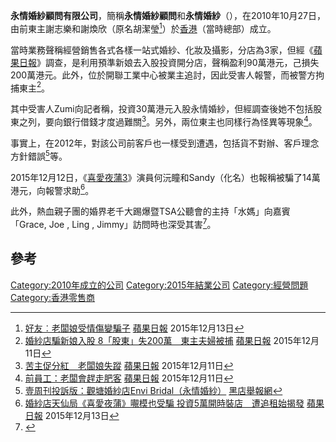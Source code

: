'''永情婚紗顧問有限公司'''，簡稱'''永情婚紗顧問'''和'''永情婚紗'''（'''{{lang-en|Envi Bridal Consultant Limited}}'''），在2010年10月27日，由前東主謝志樂和謝煥欣（原名胡潔瑩<ref>[http://hk.apple.nextmedia.com/news/art/20151213/19410285 好友︰老闆娘受情傷變騙子] {{Wayback|url=http://hk.apple.nextmedia.com/news/art/20151213/19410285 |date=20160316211758 }}[[蘋果日報|蘋果日報]] 2015年12月13日</ref>）於[[香港|香港]]（當時總部）成立。

當時業務聲稱經營銷售各式各樣一站式婚紗、化妝及攝影，分店為3家，但經《[[蘋果日報|蘋果日報]]》調查，是利用預準新娘去入股投資開分店，聲稱盈利90萬港元，己損失200萬港元。此外，位於開聯工業中心被業主追討，因此受害人報警，而被警方拘捕東主<ref>[http://hk.apple.nextmedia.com/news/first/20151211/19407888 婚紗店騙新娘入股 8「股東」失200萬　東主夫婦被捕] {{Wayback|url=http://hk.apple.nextmedia.com/news/first/20151211/19407888 |date=20160424223556 }}[[蘋果日報|蘋果日報]] 2015年12月11日</ref>。

其中受害人Zumi向記者稱，投資30萬港元入股永情婚紗，但經調查後她不包括股東之列，要向銀行借錢才度過難關<ref>[http://hk.apple.nextmedia.com/news/art/20151211/19407904 苦主促分紅　老闆娘失蹤] {{Wayback|url=http://hk.apple.nextmedia.com/news/art/20151211/19407904 |date=20160315063015 }}[[蘋果日報|蘋果日報]] 2015年12月11日</ref>。另外，兩位東主也同樣行為怪異等現象<ref>[http://hk.apple.nextmedia.com/news/art/20151211/19407919 前員工：老闆會趕走肥客] {{Wayback|url=http://hk.apple.nextmedia.com/news/art/20151211/19407919 |date=20160416024723 }}[[蘋果日報|蘋果日報]] 2015年12月11日</ref>。

事實上，在2012年，對該公司前客戶也一樣受到遭遇，包括貨不對辦、客戶理念方針錯誤<ref>[http://www.blacklistshop.com/%E5%A3%B9%E5%91%A8%E5%88%8A%E6%8A%95%E8%A8%B4%E7%89%88%EF%BC%9A%E8%A7%80%E5%A1%98%E5%A9%9A%E7%B4%97%E5%BA%97-envi-bridal%EF%BC%88%E6%B0%B8%E6%83%85%E5%A9%9A%E7%B4%97%EF%BC%89/ 壹周刊投訴版：觀塘婚紗店Envi Bridal（永情婚紗）] {{Wayback|url=http://www.blacklistshop.com/%E5%A3%B9%E5%91%A8%E5%88%8A%E6%8A%95%E8%A8%B4%E7%89%88%EF%BC%9A%E8%A7%80%E5%A1%98%E5%A9%9A%E7%B4%97%E5%BA%97-envi-bridal%EF%BC%88%E6%B0%B8%E6%83%85%E5%A9%9A%E7%B4%97%EF%BC%89/ |date=20201128202308 }}[[黑店舉報網|黑店舉報網]]</ref>等。

2015年12月12日，《[[喜愛夜蒲3|喜愛夜蒲3]]》演員何沅瞳和Sandy（化名）也報稱被騙了14萬港元，向報警求助<ref>[http://hk.apple.nextmedia.com/news/art/20151213/19410279?_ga=1.206660499.1863679198.1448554580 婚紗店天仙局《喜愛夜蒲》𡃁模也受騙 投資5萬開時裝店　遭追租始揭發] {{Wayback|url=http://hk.apple.nextmedia.com/news/art/20151213/19410279?_ga=1.206660499.1863679198.1448554580 |date=20151222140054 }}[[蘋果日報|蘋果日報]] 2015年12月13日</ref>。

此外，熱血親子團的婚界老千大踢爆暨TSA公聽會的主持「水媽」向嘉賓「Grace, Joe , Ling , Jimmy」訪問時也深受其害<ref>{{Cite web |url=http://www.passiontimes.hk/?view=prog62&ep=132 |title=婚界老千大踢爆 熱血親子團 - 婚界老千大踢爆 / TSA公聽會 |access-date=2015-12-16 |archive-date=2016-03-04 |archive-url=https://web.archive.org/web/20160304202138/http://www.passiontimes.hk/?view=prog62&ep=132 |dead-url=no }}</ref>。



==參考==
{{reflist}}

[[Category:2010年成立的公司|Category:2010年成立的公司]]
[[Category:2015年結業公司|Category:2015年結業公司]]
[[Category:經營問題|Category:經營問題]]
[[Category:香港零售商|Category:香港零售商]]